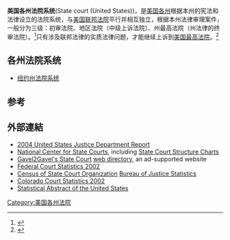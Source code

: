 {{美國政治}}
'''美国各州法院系统'''(State court (United States))，是[[美国各州|美国各州]]根据本州的宪法和法律设立的法院系统，与[[美国联邦法院|美国联邦法院]]平行并相互独立，根据本州法律审理案件，一般分为三级：初审法院、地区法院（中级上诉法院）、州最高法院（州法律的终审法院）。<ref name="美國司法體系概述">{{cite web | url=http://www.ait.org.tw/infousa/zhtw/PUBS/LegalSystem/state.htm | title=美國司法體系概述 | publisher=美國在台協會 | accessdate=2013-08-15}}</ref>只有涉及联邦法律的实质法律问题，才能继续上诉到[[美国最高法院|美国最高法院]]。<ref name="司法管轄權與決策之界限">{{cite web | url=http://www.ait.org.tw/infousa/zhtw/PUBS/LegalSystem/policy.htm | title=司法管轄權與決策之界限 | accessdate=2013-08-15}}</ref>

==各州法院系统==
*[[纽约州法院系统|纽约州法院系统]]

==参考==
{{reflist}}

==外部連結==
*[http://www.ojp.usdoj.gov/bjs/pub/pdf/sco04.pdf 2004 United States Justice Department Report]
*[https://web.archive.org/web/20081118072002/https://www.ncsconline.org/ National Center for State Courts], including [https://web.archive.org/web/20051025120206/http://www.ncsconline.org/D_Research/Ct_Struct/index.html State Court Structure Charts]
*[http://www.gavel2gavel.com/courts/state/index.htm Gavel2Gavel's State Court] [[web_directory|web directory]], an ad-supported website
*[https://web.archive.org/web/20060418040800/https://www.uscourts.gov/caseload2002/contents.html Federal Court Statistics 2002]
*[http://www.bjs.gov/index.cfm?ty=dcdetail&iid=284 Census of State Court Organization] [[美国司法统计局|Bureau of Justice Statistics]]
*[https://web.archive.org/web/20060501140827/http://www.courts.state.co.us/panda/statrep/ar2002/ar2002toc.htm Colorado Court Statistics 2002]
*[http://purl.access.gpo.gov/GPO/LPS111301 Statistical Abstract of the United States]

{{Law of the United States}}
{{美国索引}}
{{tsl|en|Template:Judiciaries of the United States}}

[[Category:美国各州法院|Category:美国各州法院]]
